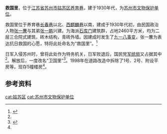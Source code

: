 {{文物保护单位
| 级别 = 县市级
| 省区市 = 苏州市
| 名称 = 救国里
| 图片 = 
| 编号 = 第五批
| 分类 = 近现代重要史迹及代表性建筑
| 时代 = 1930年代
| 所在 = [[苏州市|苏州市]][[姑苏区|姑苏区]]
| 登录 = 2004年
}}
'''救国里'''，位于[[江苏省|江苏省]][[苏州市|苏州市]][[姑苏区|姑苏区]][[养育巷|养育巷]]，建于1930年代，为[[苏州市文物保护单位|苏州市文物保护单位]]。

救国里位于养育巷[[长春巷|长春巷]]以北、[[西麒麟巷|西麒麟巷]]以南，建成于1930年代初，由民国政治人物[[张一麐|张一麐]]与其弟[[张一鹏|张一鹏]]兴建。为海派[[石库门|石库门]]建筑群，占地2460平方米，均为二层三合院式建筑，砖木结构，青砖外墙。因建成时发生了[[九一八事变|九一八事变]]，张一麐为表达抗日救国的心愿，特将此处命名为“救国里”。<ref name='te'>{{cite book |title=苏州近代建筑考 |author=唐小祥主编 |publisher=苏州大学出版社 |year=2016 |isbn=978-7-5672-1830-7 |pages=205-207}}</ref>

日军入侵苏州时，曾将此处作为特务机关，日军败退后，国民党[[军统局|军统局]]又占据其中<ref name='te' />。解放后，一度改名“卫国里”<ref>{{cite book|title=苏州街巷文化|author=[[潘君明|潘君明]]|publisher=古吴轩出版社|date=2012-03|page=357 |isbn=978-7-80733-760-7|edition=第二版}}</ref>。1998年在道路改造中拆除了1号、2号、附设平房等。现存5幢楼房<ref name='te' />。

==参考资料==
{{refs}}

{{coord|31.31023|N|120.61249|E|display=title}}
{{苏州市文物保护单位}}
{{DEFAULTSORT:jiuguoli}}
[[cat:姑苏区|cat:姑苏区]]
[[cat:苏州市文物保护单位|cat:苏州市文物保护单位]]